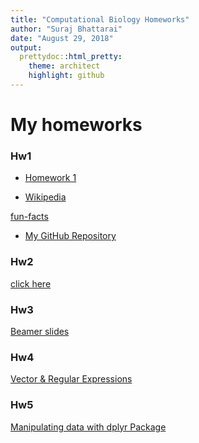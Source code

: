 ```yaml
---
title: "Computational Biology Homeworks"
author: "Suraj Bhattarai"
date: "August 29, 2018"
output:  
  prettydoc::html_pretty:
    theme: architect
    highlight: github
---
```


# My homeworks

### Hw1


* [Homework 1](testhw.html)

* [Wikipedia](http://www.wikipedia.org)

 [fun-facts](funfacts.html)



* [My GitHub Repository](https://github.com/Surajuvm/BIO381_Suraj)

### Hw2
[click here](Hw2_Hypothesis.html)


### Hw3
[Beamer slides](beamer_slides.pdf)

### Hw4
[Vector & Regular Expressions](VectorsRegularExpressions.html)

### Hw5
[Manipulating data with dplyr Package](dplyrPackage.html)











